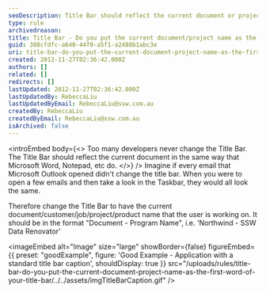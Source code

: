 ```yaml
---
seoDescription: Title Bar should reflect the current document or project name, just like Microsoft Word or Notepad, making it easier to identify open documents and projects.
type: rule
archivedreason:
title: Title Bar - Do you put the current document/project name as the first word of your title bar?
guid: 308cfdfc-a640-44f0-a5f1-a2488b1abc3e
uri: title-bar-do-you-put-the-current-document-project-name-as-the-first-word-of-your-title-bar
created: 2012-11-27T02:36:42.000Z
authors: []
related: []
redirects: []
lastUpdated: 2012-11-27T02:36:42.000Z
lastUpdatedBy: RebeccaLiu
lastUpdatedByEmail: RebeccaLiu@ssw.com.au
createdBy: RebeccaLiu
createdByEmail: RebeccaLiu@ssw.com.au
isArchived: false
---
```


<introEmbed
  body={<>
Too many developers never change the Title Bar. The Title Bar should reflect the current document in the same way that Microsoft Word, Notepad, etc do.
  </>}
/>
Imagine if every email that Microsoft Outlook opened didn't change the title bar. When you were to open a few emails and then take a look in the Taskbar, they would all look the same.

Therefore change the Title Bar to have the current document/customer/job/project/product name that the user is working on. It should be in the format "Document - Program Name", i.e. 'Northwind - SSW Data Renovator'

<imageEmbed
  alt="Image"
  size="large"
  showBorder={false}
  figureEmbed={{
    preset: "goodExample",
    figure: 'Good Example - Application with a standard title bar caption',
    shouldDisplay: true
  }}
  src="/uploads/rules/title-bar-do-you-put-the-current-document-project-name-as-the-first-word-of-your-title-bar/../../assets/imgTitleBarCaption.gif"
/>

